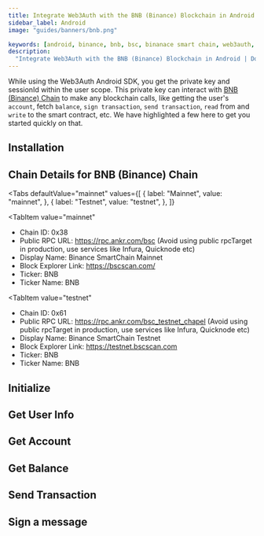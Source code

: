 ```yaml
---
title: Integrate Web3Auth with the BNB (Binance) Blockchain in Android
sidebar_label: Android
image: "guides/banners/bnb.png"

keywords: [android, binance, bnb, bsc, binanace smart chain, web3auth, authentication, blockchain]
description:
  "Integrate Web3Auth with the BNB (Binance) Blockchain in Android | Documentation - Web3Auth"
---
```



<SEO
  title="Integrate Web3Auth with the BNB (Binance) Blockchain in Android"
  description="Integrate Web3Auth with the BNB (Binance) Blockchain in Android | Documentation - Web3Auth"
  image="https://web3auth.io/docs/guides/banners/bnb.png"
  slug="/connect-blockchain/evm/bnb/android"
/>

While using the Web3Auth Android SDK, you get the private key and sessionId within the user scope.
This private key can interact with [BNB (Binance) Chain](https://www.bnbchain.org/) to make any
blockchain calls, like getting the user's `account`, fetch `balance`, `sign transaction`,
`send transaction`, `read` from and `write` to the smart contract, etc. We have highlighted a few
here to get you started quickly on that.

## Installation

<InstallationSnippet />

## Chain Details for BNB (Binance) Chain

<Tabs
 defaultValue="mainnet"
  values={[
    { label: "Mainnet", value: "mainnet", },
    { label: "Testnet", value: "testnet", },
  ]}
>
<TabItem
  value="mainnet"
>

- Chain ID: 0x38
- Public RPC URL: https://rpc.ankr.com/bsc (Avoid using public rpcTarget in production, use services
  like Infura, Quicknode etc)
- Display Name: Binance SmartChain Mainnet
- Block Explorer Link: https://bscscan.com/
- Ticker: BNB
- Ticker Name: BNB

</TabItem>

<TabItem
  value="testnet"
>

- Chain ID: 0x61
- Public RPC URL: https://rpc.ankr.com/bsc_testnet_chapel (Avoid using public rpcTarget in
  production, use services like Infura, Quicknode etc)
- Display Name: Binance SmartChain Testnet
- Block Explorer Link: https://testnet.bscscan.com
- Ticker: BNB
- Ticker Name: BNB

</TabItem>
</Tabs>

## Initialize

<InitialisationSnippet />

## Get User Info

<UserInfoSnippet />

## Get Account

<GetAccountSnippet />

## Get Balance

<GetBalanceSnippet />

## Send Transaction

<SendTransactionSnippet />

## Sign a message

<SignMessageSnippet />
